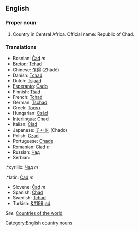 ==English==

===Proper noun===

# Country in Central Africa. Official name: Republic of Chad.

===Translations===
*Bosnian: [[Čad]] ''m''
*[[Breton]]: [[Tchad]]
*Chinese: [[乍得]] (Zhàdé)
*Danish: [[Tchad]]
*Dutch: [[Tsjaad]]
*[[Esperanto]]: [[Ĉado]]
*Finnish: [[Tšad]]
*French: [[Tchad]]
*German: [[Tschad]]
*Greek: [[Τσαντ]]
*Hungarian: [[Csád]]
*[[Interlingua]]: Chad
*Italian: [[Ciad]]
*Japanese: [[チャド]] (Chado)
*Polish: [[Czad]]
*Portuguese: [[Chade]]
*Romanian: [[Ciad]] ''n''
*Russian: [[Чад]]
*Serbian:
:*cyrillic: [[Чад]] ''m''
:*latin: [[Čad]] ''m''
*Slovene: [[Čad]] ''m''
*Spanish: [[Chad]]
*Swedish: [[Tchad]]
*Turkish: [[&#199;ad]]
''See'': [[Countries of the world]]

[[Category:English country nouns]]